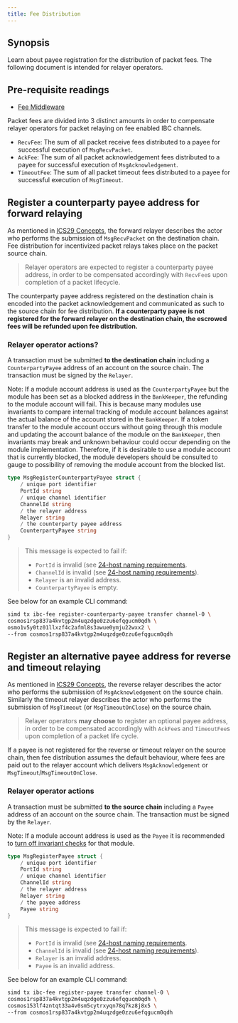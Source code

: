 ```yaml
---
title: Fee Distribution
---
```


## Synopsis

Learn about payee registration for the distribution of packet fees. The following document is intended for relayer operators.

## Pre-requisite readings

- [Fee Middleware](/docs/ibc/v6.3.x/middleware/ics29-fee/overview)

Packet fees are divided into 3 distinct amounts in order to compensate relayer operators for packet relaying on fee enabled IBC channels.

- `RecvFee`: The sum of all packet receive fees distributed to a payee for successful execution of `MsgRecvPacket`.
- `AckFee`: The sum of all packet acknowledgement fees distributed to a payee for successful execution of `MsgAcknowledgement`.
- `TimeoutFee`: The sum of all packet timeout fees distributed to a payee for successful execution of `MsgTimeout`.

## Register a counterparty payee address for forward relaying

As mentioned in [ICS29 Concepts](/docs/ibc/v6.3.x/middleware/ics29-fee/overview#concepts), the forward relayer describes the actor who performs the submission of `MsgRecvPacket` on the destination chain.
Fee distribution for incentivized packet relays takes place on the packet source chain.

> Relayer operators are expected to register a counterparty payee address, in order to be compensated accordingly with `RecvFee`s upon completion of a packet lifecycle.

The counterparty payee address registered on the destination chain is encoded into the packet acknowledgement and communicated as such to the source chain for fee distribution.
**If a counterparty payee is not registered for the forward relayer on the destination chain, the escrowed fees will be refunded upon fee distribution.**

### Relayer operator actions?

A transaction must be submitted **to the destination chain** including a `CounterpartyPayee` address of an account on the source chain.
The transaction must be signed by the `Relayer`.

Note: If a module account address is used as the `CounterpartyPayee` but the module has been set as a blocked address in the `BankKeeper`, the refunding to the module account will fail. This is because many modules use invariants to compare internal tracking of module account balances against the actual balance of the account stored in the `BankKeeper`. If a token transfer to the module account occurs without going through this module and updating the account balance of the module on the `BankKeeper`, then invariants may break and unknown behaviour could occur depending on the module implementation. Therefore, if it is desirable to use a module account that is currently blocked, the module developers should be consulted to gauge to possibility of removing the module account from the blocked list.

```go
type MsgRegisterCounterpartyPayee struct {
	/ unique port identifier
	PortId string
	/ unique channel identifier
	ChannelId string
	/ the relayer address
	Relayer string
	/ the counterparty payee address
	CounterpartyPayee string
}
```

> This message is expected to fail if:
>
> - `PortId` is invalid (see [24-host naming requirements](https://github.com/cosmos/ibc/blob/master/spec/core/ics-024-host-requirements/README.md#paths-identifiers-separators).
> - `ChannelId` is invalid (see [24-host naming requirements](https://github.com/cosmos/ibc/blob/master/spec/core/ics-024-host-requirements/README.md#paths-identifiers-separators)).
> - `Relayer` is an invalid address.
> - `CounterpartyPayee` is empty.

See below for an example CLI command:

```bash
simd tx ibc-fee register-counterparty-payee transfer channel-0 \
cosmos1rsp837a4kvtgp2m4uqzdge0zzu6efqgucm0qdh \
osmo1v5y0tz01llxzf4c2afml8s3awue0ymju22wxx2 \
--from cosmos1rsp837a4kvtgp2m4uqzdge0zzu6efqgucm0qdh
```

## Register an alternative payee address for reverse and timeout relaying

As mentioned in [ICS29 Concepts](/docs/ibc/v6.3.x/middleware/ics29-fee/overview#concepts), the reverse relayer describes the actor who performs the submission of `MsgAcknowledgement` on the source chain.
Similarly the timeout relayer describes the actor who performs the submission of `MsgTimeout` (or `MsgTimeoutOnClose`) on the source chain.

> Relayer operators **may choose** to register an optional payee address, in order to be compensated accordingly with `AckFee`s and `TimeoutFee`s upon completion of a packet life cycle.

If a payee is not registered for the reverse or timeout relayer on the source chain, then fee distribution assumes the default behaviour, where fees are paid out to the relayer account which delivers `MsgAcknowledgement` or `MsgTimeout`/`MsgTimeoutOnClose`.

### Relayer operator actions

A transaction must be submitted **to the source chain** including a `Payee` address of an account on the source chain.
The transaction must be signed by the `Relayer`.

Note: If a module account address is used as the `Payee` it is recommended to [turn off invariant checks](https://github.com/cosmos/ibc-go/blob/71d7480c923f4227453e8a80f51be01ae7ee845e/testing/simapp/app.go#L659) for that module.

```go
type MsgRegisterPayee struct {
	/ unique port identifier
	PortId string
	/ unique channel identifier
	ChannelId string
	/ the relayer address
	Relayer string
	/ the payee address
	Payee string
}
```

> This message is expected to fail if:
>
> - `PortId` is invalid (see [24-host naming requirements](https://github.com/cosmos/ibc/blob/master/spec/core/ics-024-host-requirements/README.md#paths-identifiers-separators).
> - `ChannelId` is invalid (see [24-host naming requirements](https://github.com/cosmos/ibc/blob/master/spec/core/ics-024-host-requirements/README.md#paths-identifiers-separators)).
> - `Relayer` is an invalid address.
> - `Payee` is an invalid address.

See below for an example CLI command:

```bash
simd tx ibc-fee register-payee transfer channel-0 \
cosmos1rsp837a4kvtgp2m4uqzdge0zzu6efqgucm0qdh \
cosmos153lf4zntqt33a4v0sm5cytrxyqn78q7kz8j8x5 \
--from cosmos1rsp837a4kvtgp2m4uqzdge0zzu6efqgucm0qdh
```
